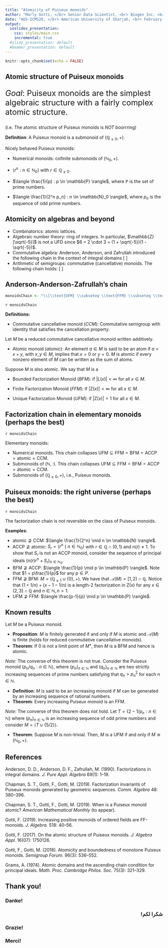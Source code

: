 ```yaml
---
title: "Atomicity of Puiseux monoids"
author: "Marly Gotti, </br> Senior Data Scientist, <br> Biogen Inc. <br>"
date: "AUS-ICMS20, </br> American University of Sharjah, <br> February 8th, 2020"
output:
  ioslides_presentation:
    css: styles/main.css
    incremental: true
  #slidy_presentation: default
  #beamer_presentation: default
---
```


```r
knitr::opts_chunk$set(echo = FALSE)
```

<!---------------------------------------------------------------->
<!---------------------------------------------------------------->

## Atomic structure of Puiseux monoids {.build}


<div style="font-size: 25px; margin-bottom: 20px">
_Goal_: Puiseux monoids are the simplest algebraic structure with a fairly complex atomic structure.
</div>

(i.e. The atomic structure of Puiseux monoids is _NOT_ boorrring)

**Definition**: A Puiseux monoid is a submonoid of $(\mathbb{Q}_{\ge 0}, +)$.

Nicely behaved Puiseux monoids:

  * Numerical monoids: cofinite submonoids of $(\mathbb{N}_0, +)$.
  
  * $\langle r^n: n \in \mathbb{N}_0 \rangle$ with $r \in \mathbb{Q}_{\ge 0}$.
  
  * $\langle \frac{1}{p} : p \in \mathbb{P} \rangle$, where $\mathbb{P}$ is the set of prime numbers.
  
  * $\langle \frac{1}{2^n p_n} : n \in \mathbb{N}_0 \rangle$, where $p_n$ is the sequence of odd prime numbers.

<!---------------------------------------------------------------->
<!---------------------------------------------------------------->

## Atomicity on algebras and beyond {.build}

* Combinatorics: atomic lattices.
* Algebraic number theory: ring of integers. In particular, $\mathbb{Z}[\sqrt{-5}]$ is not a UFD since $6 = 2 \cdot 3 = (1 + \sqrt{-5})(1 - \sqrt{-5})$.
* Commutative algebra: Anderson, Anderson, and Zafrullah introduced the following chain in the context of integral domains 
\[\text{UFD} \subseteq \text{FFD} \subseteq \text{BFD} \subseteq \text{ACCP} \subseteq \text{atomic}\]
* Arithmetic of semigroups: commutative (cancellative) monoids. The following chain holds:
\[\text{UFM} \subseteq \text{FFM} \subseteq \text{BFM} \subseteq \text{ACCP} \subseteq \text{atomic} \subseteq \text{CCM}\]

<!---------------------------------------------------------------->
<!---------------------------------------------------------------->

## Anderson-Anderson-Zafrullah's chain {.build}

```r
monoidsChain <- "\\[\\text{UFM} \\subseteq \\text{FFM} \\subseteq \\text{BFM} \\subseteq \\text{ACCP} \\subseteq \\text{atomic} \\subseteq \\text{CCM}\\]"
```

`r monoidsChain`

**Definitions:**

* Commutative cancellative monoid (_CCM_): Commutative semigroup with identity that satisfies the cancellation property.

Let $M$ be a reduced commutative cancellative monoid written additively.

* Atomic monoid (_atomic_): An element $a \in M$ is said to be an atom if $a = x + y$, with $x, y \in M$, implies that $x = 0$ or $y = 0$. $M$ is atomic if every nonzero element of $M$ can be written as the sum of atoms.

Suppose $M$ is also atomic. We say that $M$ is a

* Bounded Factorization Monoid (_BFM_): if $|\mathsf{L}(x)| < \infty$ for all $x \in M$.

* Finite Factorization Monoid (_FFM_): if $|\mathsf{Z}(x)| < \infty$ for all $x \in M$.

* Unique Factorization Monoid (_UFM_): if $|\mathsf{Z}(x)| = 1$ for all $x \in M$.

<!---------------------------------------------------------------->
<!---------------------------------------------------------------->

## Factorization chain in elementary monoids (perhaps the best) {.build}

`r monoidsChain`

Elementary monoids:

* Numerical monoids. This chain collapses $\text{UFM} \subseteq \text{FFM} = \text{BFM} = \text{ACCP} = \text{atomic} = \text{CCM}$.
* Submonoids of $(\mathbb{N}, \cdot)$. This chain collapses $\text{UFM} \subseteq \text{FFM} = \text{BFM} = \text{ACCP} = \text{atomic} = \text{CCM}$.
* Submonoids of $(\mathbb{Q}_{\ge 0}, +)$, i.e., Puiseux monoids.

<!---------------------------------------------------------------->
<!---------------------------------------------------------------->

## Puiseux monoids: the right universe (perhaps the best)  {.build}

`r monoidsChain`

The factorization chain is not reversible on the class of Puiseux monoids.

**Examples**:

* $\text{atomic} \not \supseteq \text{CCM}$: $\langle \frac{1}{2^n} \mid n \in \mathbb{N} \rangle$.
* $\text{ACCP} \not \supseteq \text{atomic}$: $S_r = \langle r^n \mid n \in \mathbb{N}_0 \rangle$ with $r \in \mathbb{Q} \cap (0, 1)$ and $\mathsf{n}(r) \neq 1$. To show that $S_r$ is not an ACCP monoid, consider the sequence of principal ideals $(\mathsf{n}(r)r^n + S_r)_{n \in \mathbb{N}_0}$.
* $\text{BFM} \not \supseteq \text{ACCP}$: $\langle \frac{1}{p} \mid p \in \mathbb{P} \rangle$. Note that $1 = p\frac{1}{p}$ for any $p \in P$.
* $\text{FFM} \not \supseteq \text{BFM}$: $M = (\mathbb{Q}_{\ge 1} \cup \{0\}, +)$. We have that $\mathcal{A}(M) = [1, 2) \cap \mathbb{Q}$. Notice that $(1 + 1/n) + (x - 1 - 1/n)$ is a length-2 factorization in $\mathsf{Z}(x)$ for any $x \in (2, 3] \cap \mathbb{Q}$ and $n \in \mathbb{N}, n > 1$.
* $\text{UFM} \not \supseteq \text{FFM}$: $\langle \frac{p-1}{p} \mid p \in \mathbb{P} \rangle$.


<!---------------------------------------------------------------->
<!---------------------------------------------------------------->

## Known results {.build}

Let $M$ be a Puiseux monoid.

* **Proposition**: $M$ is finitely generated if and only if $M$ is atomic and $\mathcal{A}(M)$ is finite (holds for reduced commutative cancellative monoids).
* **Theorem**: If $0$ is not a limit point of $M^\bullet$, then $M$ is a BFM and hence is atomic.
  
_Note_: The converse of this theorem is not true. Consider the Puiseux monoid $\big\langle p_n/q_n : n \in \mathbb{N} \big\rangle$, where $(p_n)_{n \in \mathbb{N}}$ and $(q_n)_{n \in \mathbb{N}}$ are two strictly increasing sequences of prime numbers satisfying that $q_n > p_n^2$ for each $n \in \mathbb{N}$.

* **Definition**: $M$ is said to be an increasing monoid if $M$ can be generated by an increasing sequence of rational numbers.
* **Theorem**: Every increasing Puiseux monoid is an FFM.

_Note_: The converse of this theorem does not hold. Let $T = \big\{ 2 - 1/p_n:  n \in \mathbb{N} \big\}$ where $(p_n)_{n \in \mathbb{N}}$ is an increasing sequence of odd prime numbers and consider $M = \big \langle  T \cup \{5/2\} \big \rangle$.

* **Theorem**: Suppose $M$ is non-trivial. Then, $M$ is a UFM if and only if $M \cong (\mathbb{N}_0, +)$.


<!---------------------------------------------------------------->
<!---------------------------------------------------------------->

## References

Anderson, D. D., Anderson, D. F., Zafrullah, M. (1990). Factorizations in integral domains. _J. Pure Appl. Algebra_ 69(1): 1--19.
	
Chapman, S. T., Gotti, F., Gotti, M. (2019). Factorization invariants of Puiseux monoids generated by geometric sequences. _Comm. Algebra_ 48: 380--396.

Chapman, S. T., Gotti, F., Gotti, M. (2019). When is a Puiseux monoid atomic? _American Mathematical Monthly_ (to appear).
	
Gotti, F. (2019). Increasing positive monoids of ordered fields are FF-monoids. _J. Algebra._ 518: 40--56.
	
Gotti, F. (2017). On the atomic structure of Puiseux monoids. _J. Algebra Appl._ 16(07): 1750126.
	
Gotti, F., Gotti, M. (2018). Atomicity and boundedness of monotone Puiseux monoids. _Semigroup Forum._ 96(3): 536--552.
	
Grams, A. (1974). Atomic domains and the ascending chain condition for principal ideals. _Math. Proc. Cambridge Philos. Soc._ 75(3): 321--329.

<!---------------------------------------------------------------->
<!---------------------------------------------------------------->

## Thank you!

### Danke!
<div style='text-align: right'>
### !شكرا لكم
</div>
### Grazie!
### Merci!